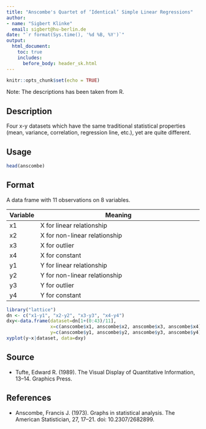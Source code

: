 ```yaml
---
title: "Anscombe's Quartet of ‘Identical’ Simple Linear Regressions"
author: 
- name: "Sigbert Klinke" 
  email: sigbert@hu-berlin.de
date: "`r format(Sys.time(), '%d %B, %Y')`"
output: 
  html_document:
    toc: true
    includes:
      before_body: header_sk.html
---
```


```r
knitr::opts_chunk$set(echo = TRUE)
```

Note: The descriptions has been taken from R.

## Description

Four x-y datasets which have the same traditional statistical properties (mean, variance, correlation, regression line, etc.), yet are quite different.

## Usage

```r
head(anscombe)
```

## Format

A data frame with 11 observations on 8 variables.

**Variable** | **Meaning**
-------------|---------------------------------------------------------------------------------------
x1           | X for linear relationship
x2           | X for non-linear relationship
x3    	     | X for outlier	
x4    	     | X for constant
y1    	     | Y for linear relationship
y2    	     | Y for non-linear relationship	
y3    	     | Y for outlier
y4    	     | Y for constant

```r
library("lattice")
dn <- c("x1-y1", "x2-y2", "x3-y3", "x4-y4")
dxy<-data.frame(dataset=dn[1+(0:43)/11],
                x=c(anscombe$x1, anscombe$x2, anscombe$x3, anscombe$x4),
                y=c(anscombe$y1, anscombe$y2, anscombe$y3, anscombe$y4))
xyplot(y~x|dataset, data=dxy)
```

## Source

* Tufte, Edward R. (1989). The Visual Display of Quantitative Information, 13–14. Graphics Press.

## References

* Anscombe, Francis J. (1973). Graphs in statistical analysis. The American Statistician, 27, 17–21. doi: 10.2307/2682899.
